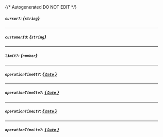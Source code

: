 {/* Autogenerated DO NOT EDIT  */}
##### `cursor?`: *{`string`}*

---
##### `customerId`: *{`string`}*

---
##### `limit?`: *{`number`}*

---
##### `operationTimeGt?`: [*{ `Date` }*](https://developer.mozilla.org/en-US/docs/Web/JavaScript/Reference/Global_Objects/Date)

---
##### `operationTimeGte?`: [*{ `Date` }*](https://developer.mozilla.org/en-US/docs/Web/JavaScript/Reference/Global_Objects/Date)

---
##### `operationTimeLt?`: [*{ `Date` }*](https://developer.mozilla.org/en-US/docs/Web/JavaScript/Reference/Global_Objects/Date)

---
##### `operationTimeLte?`: [*{ `Date` }*](https://developer.mozilla.org/en-US/docs/Web/JavaScript/Reference/Global_Objects/Date)

